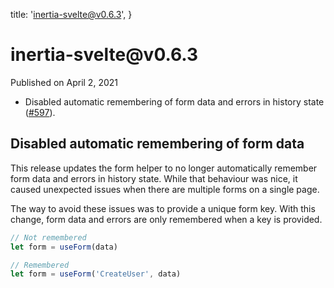 
  title: 'inertia-svelte@v0.6.3',
}

<h1>inertia-svelte@v0.6.3</h1>

<div className="-mt-8 mb-12 text-base font-medium text-gray-600">Published on April 2, 2021</div>

- Disabled automatic remembering of form data and errors in history state ([#597](https://github.com/inertiajs/inertia/pull/597)).

## Disabled automatic remembering of form data

This release updates the form helper to no longer automatically remember form data and errors in history state. While that behaviour was nice, it caused unexpected issues when there are multiple forms on a single page.

The way to avoid these issues was to provide a unique form key. With this change, form data and errors are only remembered when a key is provided.

```js
// Not remembered
let form = useForm(data)

// Remembered
let form = useForm('CreateUser', data)
```
